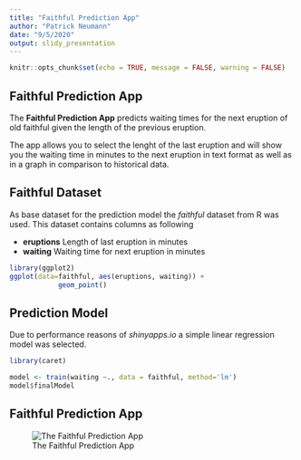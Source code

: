 ```yaml
---
title: "Faithful Prediction App"
author: "Patrick Neumann"
date: "9/5/2020"
output: slidy_presentation
---
```


```r
knitr::opts_chunk$set(echo = TRUE, message = FALSE, warning = FALSE)
```

## Faithful Prediction App

The **Faithful Prediction App** predicts waiting times for the next eruption of old faithful given the length of the previous eruption.

The app allows you to select the lenght of the last eruption and will show you the waiting time in minutes to the next eruption in text format as well as in a graph in comparison to historical data.

## Faithful Dataset

As base dataset for the prediction model the *faithful* dataset from R was used.
This dataset contains columns as following

- **eruptions** Length of last eruption in minutes
- **waiting** Waiting time for next eruption in minutes
```r
library(ggplot2)
ggplot(data=faithful, aes(eruptions, waiting)) + 
            geom_point()
```

## Prediction Model

Due to performance reasons of *shinyapps.io* a simple linear regression model was selected.
```r
library(caret)

model <- train(waiting ~., data = faithful, method='lm')
model$finalModel
```

## Faithful Prediction App

![The Faithful Prediction App](PredictionApp.png)

